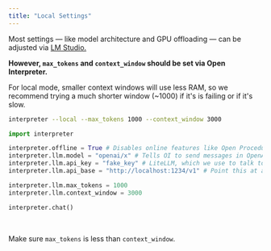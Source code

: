 ```yaml
---
title: "Local Settings"
---
```


Most settings — like model architecture and GPU offloading — can be adjusted via [LM Studio.](https://lmstudio.ai/)

**However, `max_tokens` and `context_window` should be set via Open Interpreter.**

For local mode, smaller context windows will use less RAM, so we recommend trying a much shorter window (~1000) if it's is failing or if it's slow.

<CodeGroup>

```bash Terminal
interpreter --local --max_tokens 1000 --context_window 3000
```

```python Python
import interpreter

interpreter.offline = True # Disables online features like Open Procedures
interpreter.llm.model = "openai/x" # Tells OI to send messages in OpenAI's format
interpreter.llm.api_key = "fake_key" # LiteLLM, which we use to talk to LM Studio, requires this
interpreter.llm.api_base = "http://localhost:1234/v1" # Point this at any OpenAI compatible server

interpreter.llm.max_tokens = 1000
interpreter.llm.context_window = 3000

interpreter.chat()
```

</CodeGroup>

<br />

<Info>Make sure `max_tokens` is less than `context_window`.</Info>
